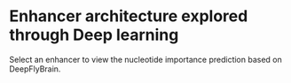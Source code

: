 # Enhancer architecture explored through Deep learning

Select an enhancer to view the nucleotide importance prediction based on DeepFlyBrain. 
